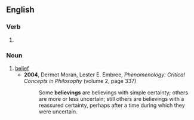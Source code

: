 ==English==

===Verb===
{{head|en|verb form}}

# {{present participle of|believe|lang=en|nocat=1}}

===Noun===
{{en-noun}}

# [[belief]]
#* '''2004''', Dermot Moran, ‎Lester E. Embree, ''Phenomenology: Critical Concepts in Philosophy'' (volume 2, page 337)
#*: Some '''believings''' are believings with simple certainty; others are more or less uncertain; still others are believings with a reassured certainty, perhaps after a time during which they were uncertain.